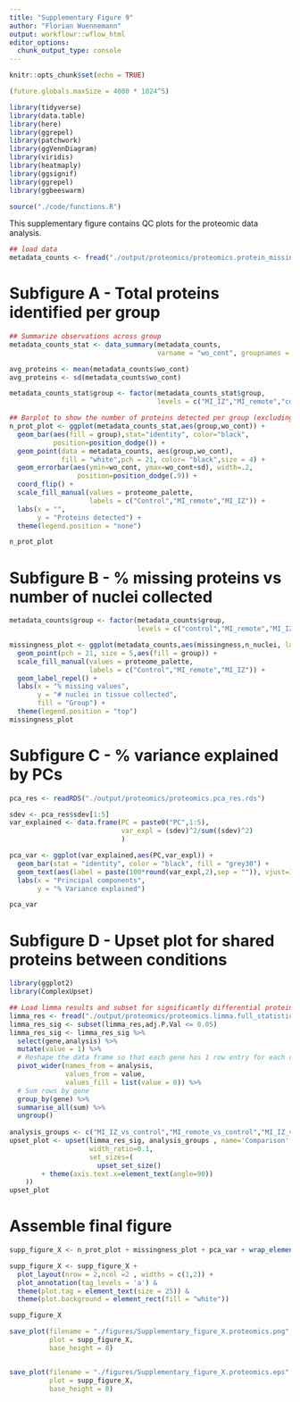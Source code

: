 ```yaml
---
title: "Supplementary Figure 9"
author: "Florian Wuennemann"
output: workflowr::wflow_html
editor_options:
  chunk_output_type: console
---
```


```r
knitr::opts_chunk$set(echo = TRUE)

(future.globals.maxSize = 4000 * 1024^5)

library(tidyverse)
library(data.table)
library(here)
library(ggrepel)
library(patchwork)
library(ggVennDiagram)
library(viridis)
library(heatmaply)
library(ggsignif)
library(ggrepel)
library(ggbeeswarm)

source("./code/functions.R")
```

This supplementary figure contains QC plots for the proteomic data analysis.

```r
## load data
metadata_counts <- fread("./output/proteomics/proteomics.protein_missing_stats.tsv")
```


# Subfigure A - Total proteins identified per group

```r
## Summarize observations across group
metadata_counts_stat <- data_summary(metadata_counts,
                                     varname = "wo_cont", groupnames = c("group"))

avg_proteins <- mean(metadata_counts$wo_cont)
avg_proteins <- sd(metadata_counts$wo_cont)

metadata_counts_stat$group <- factor(metadata_counts_stat$group,
                                     levels = c("MI_IZ","MI_remote","control"))

## Barplot to show the number of proteins detected per group (excluding contaminants)
n_prot_plot <- ggplot(metadata_counts_stat,aes(group,wo_cont)) +
  geom_bar(aes(fill = group),stat="identity", color="black", 
           position=position_dodge()) +
  geom_point(data = metadata_counts, aes(group,wo_cont),
             fill = "white",pch = 21, color= "black",size = 4) +
  geom_errorbar(aes(ymin=wo_cont, ymax=wo_cont+sd), width=.2,
                 position=position_dodge(.9)) + 
  coord_flip() +
  scale_fill_manual(values = proteome_palette,
                    labels = c("Control","MI_remote","MI_IZ")) +
  labs(x = "",
       y = "Proteins detected") +
  theme(legend.position = "none")

n_prot_plot
```


# Subfigure B - % missing proteins vs number of nuclei collected


```r
metadata_counts$group <- factor(metadata_counts$group,
                                levels = c("control","MI_remote","MI_IZ"))

missingness_plot <- ggplot(metadata_counts,aes(missingness,n_nuclei, label = sample)) +
  geom_point(pch = 21, size = 5,aes(fill = group)) +
  scale_fill_manual(values = proteome_palette,
                    labels = c("Control","MI_remote","MI_IZ")) +
  geom_label_repel() +
  labs(x = "% missing values",
       y = "# nuclei in tissue collected",
       fill = "Group") +
  theme(legend.position = "top")
missingness_plot

```

# Subfigure C - % variance explained by PCs

```r
pca_res <- readRDS("./output/proteomics/proteomics.pca_res.rds")

sdev <- pca_res$sdev[1:5]
var_explained <- data.frame(PC = paste0("PC",1:5),
                            var_expl = (sdev)^2/sum((sdev)^2)
                            )

pca_var <- ggplot(var_explained,aes(PC,var_expl)) +
  geom_bar(stat = "identity", color = "black", fill = "grey30") +
  geom_text(aes(label = paste(100*round(var_expl,2),sep = "")), vjust=1.4, color = "white", size =6) +
  labs(x = "Principal components",
       y = "% Variance explained")

pca_var
```


# Subfigure D - Upset plot for shared proteins between conditions
```r
library(ggplot2)
library(ComplexUpset)

## Load limma results and subset for significantly differential proteins between conditions
limma_res <- fread("./output/proteomics/proteomics.limma.full_statistics.tsv")
limma_res_sig <- subset(limma_res,adj.P.Val <= 0.05)
limma_res_sig <- limma_res_sig %>%
  select(gene,analysis) %>%
  mutate(value = 1) %>%
  # Reshape the data frame so that each gene has 1 row entry for each comparison
  pivot_wider(names_from = analysis, 
              values_from = value, 
              values_fill = list(value = 0)) %>%
  # Sum rows by gene
  group_by(gene) %>%
  summarise_all(sum) %>%
  ungroup()
              
analysis_groups <- c("MI_IZ_vs_control","MI_remote_vs_control","MI_IZ_vs_MI_remote")
upset_plot <- upset(limma_res_sig, analysis_groups , name='Comparison',
                    width_ratio=0.1,
                    set_sizes=(
                      upset_set_size()
        + theme(axis.text.x=element_text(angle=90))
    ))
upset_plot
```

# Assemble final figure

```r
supp_figure_X <- n_prot_plot + missingness_plot + pca_var + wrap_elements(upset_plot)

supp_figure_X <- supp_figure_X + 
  plot_layout(nrow = 2,ncol =2 , widths = c(1,2)) +
  plot_annotation(tag_levels = 'a') & 
  theme(plot.tag = element_text(size = 25)) &
  theme(plot.background = element_rect(fill = "white"))

supp_figure_X

save_plot(filename = "./figures/Supplementary_figure_X.proteomics.png",
          plot = supp_figure_X,
          base_height = 8)


save_plot(filename = "./figures/Supplementary_figure_X.proteomics.eps",
          plot = supp_figure_X,
          base_height = 8)
```



<!-- # Volcano plot of MI_IZ vs control -->

<!-- ```{r} -->
<!-- iz_control <- subset(limma_res, analysis == "MI_IZ_vs_control") -->
<!-- iz_control <- iz_control %>% -->
<!--   arrange(desc(logFC)) -->

<!-- prot_2label <- "" -->
<!-- prot_2label <- subset(iz_control, adj.P.Val < 0.05)[1:10,]$gene -->
<!-- prot_2label <- c(prot_2label,tail(subset(iz_control, adj.P.Val < 0.05),1)$gene) -->

<!-- iz_control <- iz_control %>% -->
<!--   mutate("label_protein" = if_else(gene %in% prot_2label, gene,"")) -->

<!-- ## Volcano plot of IZ_remote vs control -->
<!-- iz_control_volc <- plot_pretty_volcano(iz_control,  -->
<!--                                       pt_size = 2, -->
<!--                                       plot_title = "MI_remote vs control", -->
<!--                                       sig_col = "adj.P.Val", -->
<!--                                       sig_thresh = 0.05, -->
<!--                                       col_pos_logFC = proteome_palette[['control']], -->
<!--                                       col_neg_logFC = proteome_palette[['MI_IZ']]) + -->
<!--   geom_label_repel(max.overlaps = 10) -->

<!-- iz_control_volc -->
<!-- ``` -->

<!-- # Volcano plot of MI_remote vs control -->

<!-- ```{r} -->
<!-- remote_control <- subset(limma_res, analysis == "MI_remote_vs_control") -->
<!-- remote_control <- remote_control %>% -->
<!--   arrange(desc(logFC)) -->

<!-- prot_2label <- subset(remote_control, adj.P.Val < 0.05)[1:13,]$gene -->
<!-- prot_2label <- c(prot_2label,tail(subset(remote_control, adj.P.Val < 0.05),1)$gene) -->
<!-- remote_control <- remote_control %>% -->
<!--   mutate("label_protein" = if_else(gene %in% prot_2label, gene,"")) -->

<!-- ## Volcano plot of IZ_remote vs control -->
<!-- remote_control_volc <- plot_pretty_volcano(remote_control,  -->
<!--                                       pt_size = 2, -->
<!--                                       plot_title = "MI_remote vs control", -->
<!--                                       sig_col = "adj.P.Val", -->
<!--                                       sig_thresh = 0.05, -->
<!--                                       col_pos_logFC = proteome_palette[['MI_remote']], -->
<!--                                       col_neg_logFC = proteome_palette[['control']]) + -->
<!--   geom_label_repel() -->

<!-- remote_control_volc -->
<!-- ``` -->


<!-- # Plot candidate protein expressions -->

<!-- ```{r} -->
<!-- vsn_matrix <- fread("./output/proteomics/proteomics.vsn_norm_proteins.tsv") -->

<!-- protein_sub <- vsn_matrix  %>% -->
<!--     dplyr::select(1:11,gene) %>% -->
<!--     pivot_longer(1:11,names_to = "sample", values_to = "exp") %>% -->
<!--     mutate("group" = if_else(grepl("control",sample),"control", -->
<!--                                    if_else(grepl("MI_IZ",sample), -->
<!--                                            "MI_IZ","MI_remote")) -->
<!--     ) -->

<!-- protein_sub$group <- factor(protein_sub$group, -->
<!--                               levels = c("control","MI_remote","MI_IZ")) -->

<!-- goi <- "Vwf" -->
<!-- plot_proteomics_boxplot(norm_table = protein_sub, -->
<!--                         protein = goi) + -->
<!--   geom_signif(comparisons = list(c("MI_IZ","MI_remote")), -->
<!--               tip_length = 0, annotation = subset(limma_res, -->
<!--                                                   analysis == "MI_IZ_vs_MI_remote" & -->
<!--                                                     gene == goi)$adj.P.Val) -->
<!-- ``` -->
